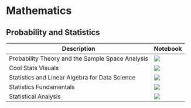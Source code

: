 # Mathematics

## Probability and Statistics

| Description | Notebook | 
| ----------- | -------- |
| Probability Theory and the Sample Space Analysis | <a href="https://nbviewer.org/github/recohut/nbs/blob/main/2022-01-21-probability.ipynb" alt=""> <img src="https://colab.research.google.com/assets/colab-badge.svg" /></a> |
| Cool Stats Visuals | <a href="https://nbviewer.org/github/recohut/nbs/blob/main/2022-01-21-stat-visuals.ipynb" alt=""> <img src="https://colab.research.google.com/assets/colab-badge.svg" /></a> |
| Statistics and Linear Algebra for Data Science | <a href="https://nbviewer.org/github/recohut/nbs/blob/main/2022-01-22-statistics.ipynb" alt=""> <img src="https://colab.research.google.com/assets/colab-badge.svg" /></a> |
| Statistics Fundamentals | <a href="https://nbviewer.org/github/recohut/nbs/blob/main/T873451%20%7C%20Statistics%20fundamentals.ipynb" alt=""> <img src="https://colab.research.google.com/assets/colab-badge.svg" /></a> |
| Statistical Analysis | <a href="https://nbviewer.org/github/recohut/nbs/blob/main/T976418%20%7C%20Statistical%20Analysis.ipynb" alt=""> <img src="https://colab.research.google.com/assets/colab-badge.svg" /></a> |